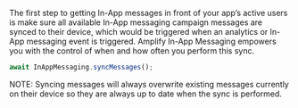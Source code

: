 The first step to getting In-App messages in front of your app’s active users is make sure all available In-App messaging campaign messages are synced to their device, which would be triggered when an analytics or In-App messaging event is triggered. Amplify In-App Messaging empowers you with the control of when and how often you perform this sync.

```js
await InAppMessaging.syncMessages();
```

<Callout informational>
  NOTE: Syncing messages will always overwrite existing messages currently on
  their device so they are always up to date when the sync is performed.
</Callout>

